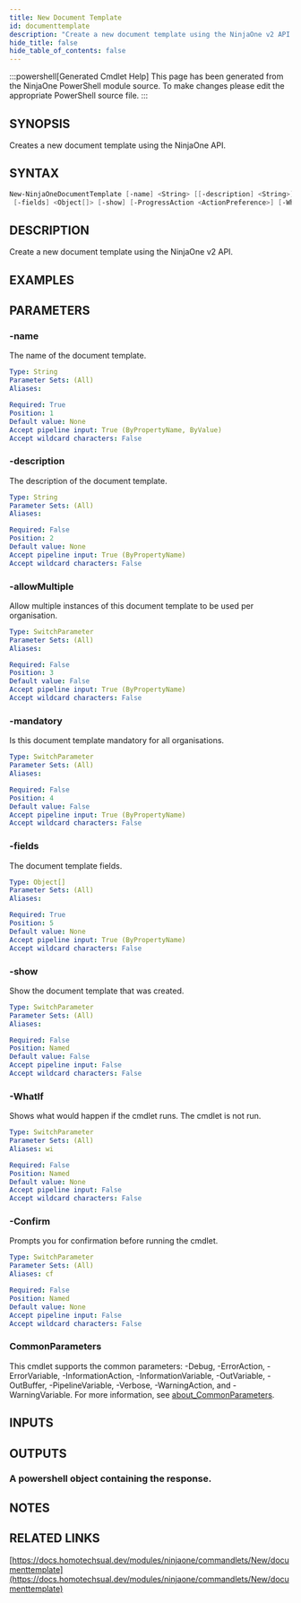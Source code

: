 ```yaml
---
title: New Document Template
id: documenttemplate
description: "Create a new document template using the NinjaOne v2 API."
hide_title: false
hide_table_of_contents: false
---
```


:::powershell[Generated Cmdlet Help]
This page has been generated from the NinjaOne PowerShell module source. To make changes please edit the appropriate PowerShell source file.
:::

## SYNOPSIS

Creates a new document template using the NinjaOne API.

## SYNTAX

```powershell
New-NinjaOneDocumentTemplate [-name] <String> [[-description] <String>] [-allowMultiple] [-mandatory]
 [-fields] <Object[]> [-show] [-ProgressAction <ActionPreference>] [-WhatIf] [-Confirm] [<CommonParameters>]
```

## DESCRIPTION

Create a new document template using the NinjaOne v2 API.

## EXAMPLES

## PARAMETERS

### -name

The name of the document template.

```yaml
Type: String
Parameter Sets: (All)
Aliases:

Required: True
Position: 1
Default value: None
Accept pipeline input: True (ByPropertyName, ByValue)
Accept wildcard characters: False
```

### -description

The description of the document template.

```yaml
Type: String
Parameter Sets: (All)
Aliases:

Required: False
Position: 2
Default value: None
Accept pipeline input: True (ByPropertyName)
Accept wildcard characters: False
```

### -allowMultiple

Allow multiple instances of this document template to be used per organisation.

```yaml
Type: SwitchParameter
Parameter Sets: (All)
Aliases:

Required: False
Position: 3
Default value: False
Accept pipeline input: True (ByPropertyName)
Accept wildcard characters: False
```

### -mandatory

Is this document template mandatory for all organisations.

```yaml
Type: SwitchParameter
Parameter Sets: (All)
Aliases:

Required: False
Position: 4
Default value: False
Accept pipeline input: True (ByPropertyName)
Accept wildcard characters: False
```

### -fields

The document template fields.

```yaml
Type: Object[]
Parameter Sets: (All)
Aliases:

Required: True
Position: 5
Default value: None
Accept pipeline input: True (ByPropertyName)
Accept wildcard characters: False
```

### -show

Show the document template that was created.

```yaml
Type: SwitchParameter
Parameter Sets: (All)
Aliases:

Required: False
Position: Named
Default value: False
Accept pipeline input: False
Accept wildcard characters: False
```

### -WhatIf

Shows what would happen if the cmdlet runs.
The cmdlet is not run.

```yaml
Type: SwitchParameter
Parameter Sets: (All)
Aliases: wi

Required: False
Position: Named
Default value: None
Accept pipeline input: False
Accept wildcard characters: False
```

### -Confirm

Prompts you for confirmation before running the cmdlet.

```yaml
Type: SwitchParameter
Parameter Sets: (All)
Aliases: cf

Required: False
Position: Named
Default value: None
Accept pipeline input: False
Accept wildcard characters: False
```

### CommonParameters

This cmdlet supports the common parameters: -Debug, -ErrorAction, -ErrorVariable, -InformationAction, -InformationVariable, -OutVariable, -OutBuffer, -PipelineVariable, -Verbose, -WarningAction, and -WarningVariable. For more information, see [about_CommonParameters](http://go.microsoft.com/fwlink/?LinkID=113216).

## INPUTS


## OUTPUTS

### A powershell object containing the response.

## NOTES

## RELATED LINKS

[https://docs.homotechsual.dev/modules/ninjaone/commandlets/New/documenttemplate](https://docs.homotechsual.dev/modules/ninjaone/commandlets/New/documenttemplate)

